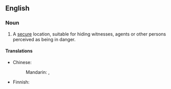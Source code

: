 ==English==
{{wikipedia}}

===Noun===
{{en-noun}}

# A [[secure]] location, suitable for hiding witnesses, agents or other persons perceived as being in danger.

====Translations====
{{trans-top|secure location}}
* Chinese: 
*: Mandarin: {{t|cmn|安全藏身處|sc=Hani}}, {{t|cmn|安全藏身处|tr=ānquán cángshēnchù|sc=Hani}}
{{trans-mid}}
* Finnish: {{t|fi|turvatalo}}
{{trans-bottom}}